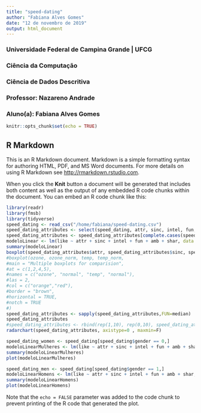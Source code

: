 ```yaml
---
title: "speed-dating"
author: "Fabiana Alves Gomes"
date: "12 de novembro de 2019"
output: html_document
---
```

### Universidade Federal de Campina Grande | UFCG 
### Ciência da Computação 
### Ciência de Dados Descritiva 
### **Professor**: Nazareno Andrade 
### **Aluno(a)**: Fabiana Alves Gomes

```r
knitr::opts_chunk$set(echo = TRUE)
```

## R Markdown

This is an R Markdown document. Markdown is a simple formatting syntax for authoring HTML, PDF, and MS Word documents. For more details on using R Markdown see <http://rmarkdown.rstudio.com>.

When you click the **Knit** button a document will be generated that includes both content as well as the output of any embedded R code chunks within the document. You can embed an R code chunk like this:

```r
library(readr)
library(fmsb)
library(tidyverse)
speed_dating <- read_csv("/home/fabiana/speed-dating.csv")
speed_dating_attributes <- select(speed_dating, attr, sinc, intel, fun, amb, shar)
speed_dating_attributes <- speed_dating_attributes[complete.cases(speed_dating_attributes),]
modeloLinear <- lm(like ~ attr + sinc + intel + fun + amb + shar, data = speed_dating)
summary(modeloLinear)
boxplot(speed_dating_attributes$attr, speed_dating_attributes$sinc, speed_dating_attributes$intel, speed_dating_attributes$fun, speed_dating_attributes$amb, speed_dating_attributes$shar)
#boxplot(ozone, ozone_norm, temp, temp_norm,
#main = "Multiple boxplots for comparision",
#at = c(1,2,4,5),
#names = c("ozone", "normal", "temp", "normal"),
#las = 2,
#col = c("orange","red"),
#border = "brown",
#horizontal = TRUE,
#notch = TRUE
#)
speed_dating_attributes <- sapply(speed_dating_attributes,FUN=median)
speed_dating_attributes
#speed_dating_attributes <- rbind(rep(1,10), rep(0,10), speed_dating_attributes)
radarchart(speed_dating_attributes, axistype=0 , maxmin=F)
```
```r
speed_dating_women <- speed_dating[speed_dating$gender == 0,]
modeloLinearMulheres <- lm(like ~ attr + sinc + intel + fun + amb + shar, data = speed_dating_women)
summary(modeloLinearMulheres)
plot(modeloLinearMulheres)
```


```r
speed_dating_men <- speed_dating[speed_dating$gender == 1,]
modeloLinearHomens <- lm(like ~ attr + sinc + intel + fun + amb + shar, data = speed_dating_men)
summary(modeloLinearHomens)
plot(modeloLinearHomens)
```
Note that the `echo = FALSE` parameter was added to the code chunk to prevent printing of the R code that generated the plot.
